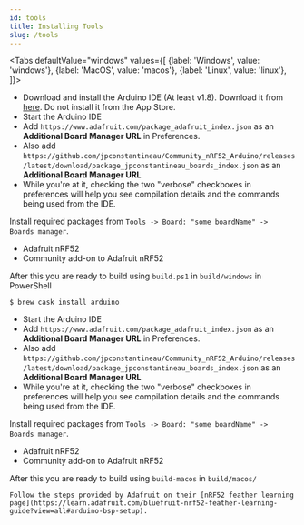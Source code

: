 ```yaml
---
id: tools
title: Installing Tools
slug: /tools
---
```



<Tabs
  defaultValue="windows"
  values={[
    {label: 'Windows', value: 'windows'},
    {label: 'MacOS', value: 'macos'},
    {label: 'Linux', value: 'linux'},
  ]}>
  <TabItem value="windows">

  
- Download and install the Arduino IDE (At least v1.8). Download it from [here](https://www.arduino.cc/en/Main/Software). Do not install it from the App Store.
- Start the Arduino IDE
- Add `https://www.adafruit.com/package_adafruit_index.json` as an **Additional Board Manager URL** in Preferences.
- Also add `https://github.com/jpconstantineau/Community_nRF52_Arduino/releases/latest/download/package_jpconstantineau_boards_index.json` as an **Additional Board Manager URL** 
- While you're at it, checking the two "verbose" checkboxes in preferences will help you see compilation details and the commands being used from the IDE.

Install required packages from `Tools -> Board: "some boardName" -> Boards manager`.

* Adafruit nRF52
* Community add-on to Adafruit nRF52

After this you are ready to build using `build.ps1` in `build/windows` in PowerShell
  </TabItem>
  <TabItem value="macos">

  
```
$ brew cask install arduino
```

- Start the Arduino IDE
- Add `https://www.adafruit.com/package_adafruit_index.json` as an **Additional Board Manager URL** in Preferences.
- Also add `https://github.com/jpconstantineau/Community_nRF52_Arduino/releases/latest/download/package_jpconstantineau_boards_index.json` as an **Additional Board Manager URL** 
- While you're at it, checking the two "verbose" checkboxes in preferences will help you see compilation details and the commands being used from the IDE.

Install required packages from `Tools -> Board: "some boardName" -> Boards manager`.

* Adafruit nRF52
* Community add-on to Adafruit nRF52

After this you are ready to build using `build-macos` in `build/macos/`
  
  </TabItem>
  <TabItem value="linux">

    Follow the steps provided by Adafruit on their [nRF52 feather learning page](https://learn.adafruit.com/bluefruit-nrf52-feather-learning-guide?view=all#arduino-bsp-setup).

  </TabItem>
</Tabs>



